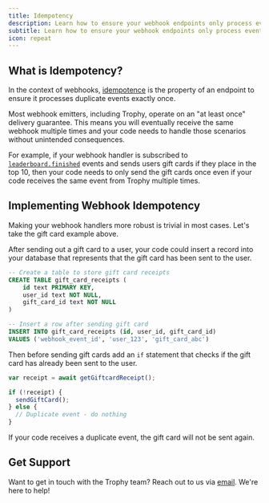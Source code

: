 ```yaml
---
title: Idempotency
description: Learn how to ensure your webhook endpoints only process events once to prevent unintended side effects.
subtitle: Learn how to ensure your webhook endpoints only process events once to prevent unintended side effects.
icon: repeat
---
```


## What is Idempotency?

In the context of webhooks, [idempotence](https://en.wikipedia.org/wiki/Idempotence) is the property of an endpoint to ensure it processes duplicate events exactly once.

Most webhook emitters, including Trophy, operate on an "at least once" delivery guarantee. This means you will eventually receive the same webhook multiple times and your code needs to handle those scenarios without unintended consequences.

For example, if your webhook handler is subscribed to [`leaderboard.finished`](/webhooks/events/leaderboards/leaderboard-finished) events and sends users gift cards if they place in the top 10, then your code needs to only send the gift cards once even if your code receives the same event from Trophy multiple times.

## Implementing Webhook Idempotency

Making your webhook handlers more robust is trivial in most cases. Let's take the gift card example above.

After sending out a gift card to a user, your code could insert a record into your database that represents that the gift card has been sent to the user.

```sql
-- Create a table to store gift card receipts
CREATE TABLE gift_card_receipts (
    id text PRIMARY KEY,
    user_id text NOT NULL,
    gift_card_id text NOT NULL
)

-- Insert a row after sending gift card
INSERT INTO gift_card_receipts (id, user_id, gift_card_id)
VALUES ('webhook_event_id', 'user_123', 'gift_card_abc')
```

Then before sending gift cards add an `if` statement that checks if the gift card has already been sent to the user.

```js
var receipt = await getGiftcardReceipt();

if (!receipt) {
  sendGiftCard();
} else {
  // Duplicate event - do nothing
}
```

If your code receives a duplicate event, the gift card will not be sent again.

## Get Support

Want to get in touch with the Trophy team? Reach out to us via [email](mailto:support@trophy.so). We're here to help!
